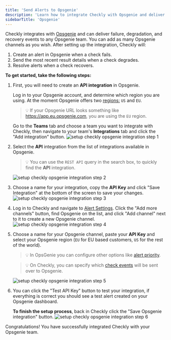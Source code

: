 ```yaml
---
title: 'Send Alerts to Opsgenie'
description: 'Learn how to integrate Checkly with Opsgenie and deliver failure, degradation, and recovery events to any Opsgenie team'
sidebarTitle: 'Opsgenie'
---
```


Checkly integrates with [Opsgenie](https://opsgenie.com) and can deliver failure, degradation, and recovery events
to any Opsgenie team. You can add as many Opsgenie channels as you wish. After setting up the integration, Checkly will:

1. Create an alert in Opsgenie when a check fails.
2. Send the most recent result details when a check degrades.
3. Resolve alerts when a check recovers.

**To get started, take the following steps:**

1. First, you will need to create an **API integration** in Opsgenie.

    Log in to your Opsgenie account, and determine which region you are using. At the moment Opsgenie offers
    two [regions:](https://docs.opsgenie.com/docs/european-service-region) `US` and `EU`.

    > 💡 If your Opsgenie URL looks something like https://app.eu.opsgenie.com,
    you are using the `EU` region.

    Go to the **Teams** tab and choose a team you want to integrate with Checkly,
    then navigate to your team's **Integrations** tab and click the "Add integration" button.
    ![setup checkly opsgenie integration step 1](/images/docs/images/integrations/opsgenie/opsgenie_step1.png)

2. Select the **API** integration from the list of integrations available in Opsgenie.

    > 💡 You can use the `REST API` query in the search box, to quickly find the **API** integration.

    ![setup checkly opsgenie integration step 2](/images/docs/images/integrations/opsgenie/opsgenie_step2.png)

3. Choose a name for your integration, copy the **API Key** and click "Save Integration" at the bottom of the screen to
save your changes.  
    ![setup checkly opsgenie integration step 3](/images/docs/images/integrations/opsgenie/opsgenie_step3.png)

4. Log in to Checkly and navigate to [Alert Settings](https://app.checklyhq.com/alert-settings/).
Click the "Add more channels" button, find Opsgenie on the list, and click "Add channel" next to it to
create a new Opsgenie channel.
    ![setup checkly opsgenie integration step 4](/images/docs/images/integrations/opsgenie/opsgenie_step4.png)

5. Choose a name for your Opsgenie channel, paste your **API Key** and select your Opsgenie region (`EU` for EU based
customers, `US` for the rest of the world).

    > 💡 In OpsGenie you can configure other options like
    [alert priority](https://docs.opsgenie.com/docs/alert-priority-settings).

    > 💡 On Checkly, you can specify which [check events](/docs/alerting-and-retries/alert-channels/) will be sent over to Opsgenie.

    ![setup checkly opsgenie integration step 5](/images/docs/images/integrations/opsgenie/opsgenie_step5.png)

6. You can click the "Test API Key" button to test your integration, if everything is correct you should see a test
alert created on your Opsgenie dashboard.

    **To finish the setup process**, back in Checkly click the "Save Opsgenie integration" button.
    ![setup checkly opsgenie integration step 6](/images/docs/images/integrations/opsgenie/opsgenie_step6.png)

Congratulations! You have successfully integrated Checkly with your Opsgenie team.